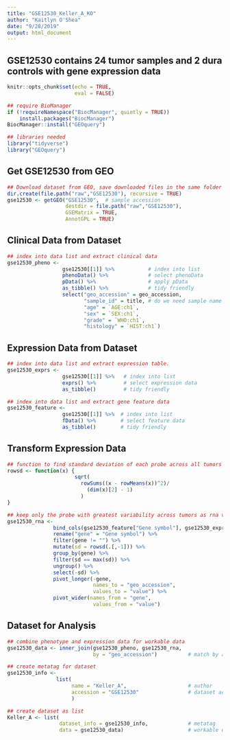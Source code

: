 ```yaml
---
title: "GSE12530_Keller_A_KO"
author: "Kaitlyn O'Shea"
date: "9/28/2019"
output: html_document
---
```

## GSE12530 contains 24 tumor samples and 2 dura controls with gene expression data

```r
knitr::opts_chunk$set(echo = TRUE,
                      eval = FALSE)
```

```r
## require BioManager
if (!requireNamespace("BiocManager", quietly = TRUE))
    install.packages("BiocManager")
BiocManager::install("GEOquery") 
```

```r
## libraries needed
library("tidyverse")
library("GEOquery")
```

## Get GSE12530 from GEO
```r
## Download dataset from GEO, save downloaded files in the same folder as this .Rmd file.
dir.create(file.path("raw","GSE12530"), recursive = TRUE)
gse12530 <- getGEO("GSE12530",  # sample accession 
                   destdir = file.path("raw","GSE12530"),
                   GSEMatrix = TRUE,
                   AnnotGPL = TRUE)
```

## Clinical Data from Dataset
```r
## index into data list and extract clinical data
gse12530_pheno <-
                  gse12530[[1]] %>%           # index into list 
                  phenoData() %>%             # select phenoData
                  pData() %>%                 # apply pData
                  as_tibble() %>%             # tidy friendly
                  select("geo_accession" = geo_accession,
                         "sample_id" = title, # do we need sample name and accession number?
                         "age" = `AGE:ch1`,
                         "sex" = `SEX:ch1`,
                         "grade" = `WHO:ch1`,
                         "histology" = `HIST:ch1`) 
```

## Expression Data from Dataset
```r
## index into data list and extract expression table.
gse12530_exprs <- 
                  gse12530[[1]] %>%   # index into list 
                  exprs() %>%         # select expression data
                  as_tibble()         # tidy friendly

## index into data list and extract gene feature data
gse12530_feature <- 
                  gse12530[[1]] %>%  # index into list 
                  fData() %>%        # select feature data
                  as_tibble()        # tidy friendly
```

## Transform Expression Data
``` r
## function to find standard deviation of each probe across all tumors
rowsd <- function(x) {
                      sqrt(
                        rowSums((x - rowMeans(x))^2)/
                          (dim(x)[2] - 1)
                        )
}

## keep only the probe with greatest variability across tumors as rna variable 
gse12530_rna <-
               bind_cols(gse12530_feature["Gene symbol"], gse12530_exprs) %>% # add gene name to expression data
               rename("gene" = "Gene symbol") %>%                             # rename name variable as 'gene' 
               filter(gene != "") %>%                                         # keep only data for named genes
               mutate(sd = rowsd(.[,-1])) %>%                                 # calculate sd for each probe, index out gene name
               group_by(gene) %>%                                             # group probes by gene
               filter(sd == max(sd)) %>%                                      # keep the probe with the max variation for each gene
               ungroup() %>%                                                  # ungroup by genes 
               select(-sd) %>%                                                # select all but sd column
               pivot_longer(-gene,                                            # do not group by gene 
                            names_to = "geo_accession",                       # 'key' via gather
                            values_to = "value") %>%                          
               pivot_wider(names_from = "gene",                               # final format genes as rows
                            values_from = "value")                            # final format expression across accession as columns    
```

## Dataset for Analysis
```r
## combine phenotype and expression data for workable data
gse12530_data <- inner_join(gse12530_pheno, gse12530_rna, 
                            by = "geo_accession")          # match by accession

## create metatag for dataset
gse12530_info <-  
                list(
                     name = "Keller_A",                    # author
                     accession = "GSE12530"                # dataset accession 
                     )

## create dataset as list 
Keller_A <- list(
                 dataset_info = gse12530_info,             # metatag
                 data = gse12530_data)                     # workable data
```

